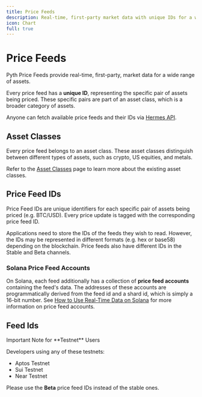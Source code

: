 ```yaml
---
title: Price Feeds
description: Real-time, first-party market data with unique IDs for a wide range of assets
icon: Chart
full: true
---
```




# Price Feeds

Pyth Price Feeds provide real-time, first-party, market data for a wide range of assets.

Every price feed has a **unique ID**, representing the specific pair of assets being priced.
These specific pairs are part of an asset class, which is a broader category of assets.

Anyone can fetch available price feeds and their IDs via [Hermes API](https://hermes.pyth.network/docs/#/rest/price_feeds_metadata).

## Asset Classes

Every price feed belongs to an asset class. These asset classes distinguish between different types of assets, such as crypto, US equities, and metals.

Refer to the [Asset Classes](./price-feeds/asset-classes.md) page to learn more about the existing asset classes.

## Price Feed IDs

Price Feed IDs are unique identifiers for each specific pair of assets being priced (e.g. BTC/USD).
Every price update is tagged with the corresponding price feed ID.

Applications need to store the IDs of the feeds they wish to read.
However, the IDs may be represented in different formats (e.g. hex or base58) depending on the blockchain.
Price feeds also have different IDs in the Stable and Beta channels.

### Solana Price Feed Accounts

On Solana, each feed additionally has a collection of **price feed accounts** containing the feed's data.
The addresses of these accounts are programmatically derived from the feed id and a shard id, which is simply a 16-bit number.
See [How to Use Real-Time Data on Solana](./use-real-time-data/solana#price-feed-accounts) for more information on price feed accounts.

## Feed Ids

<Callout type="info">
  Important Note for **Testnet** Users

Developers using any of these testnets:

- Aptos Testnet
- Sui Testnet
- Near Testnet

Please use the **Beta** price feed IDs instead of the stable ones.

</Callout>

<PriceFeedIds />
